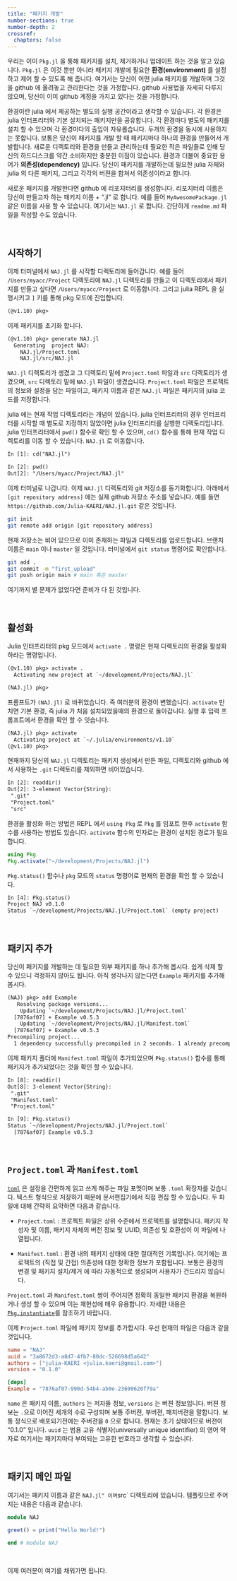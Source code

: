 ```yaml
---
title: "패키지 개발"
number-sections: true
number-depth: 2
crossref:
  chapters: false
---
```



우리는 이미 `Pkg.jl` 을 통해 패키지를 설치, 제거하거나 업데이트 하는 것을 알고 있습니다. `Pkg.jl` 은 이것 뿐만 아니라 패키지 개발에 필요한 **환경(environment)** 를 설정하고 제어 할 수 있도록 해 줍니다. 여기서는 당신이 어떤 julia 패키지를 개발하며 그것을 github 에 올려놓고 관리한다는 것을 가정합니다. github 사용법을 자세히 다루지 않으며, 당신이 이미 github 계정을 가지고 있다는 것을 가정합니다. 

환경이란 julia 에서 제공하는 별도의 실행 공간이라고 생각할 수 있습니다. 각 환경은 julia 인터프리터와 기본 설치되는 패키지만을 공유합니다. 각 환경마다 별도의 패키지를 설치 할 수 있으며 각 환경마다의 출입이 자유롭습니다. 두개의 환경을 동시에 사용하지는 못합니다. 보통은 당신이 패키지를 개발 할 때 패키지마다 하나의 환경을 만들어서 개발합니다. 새로운 디렉토리와 환경을 만들고 관리하는데 필요한 작은 파일들로 인해 당신의 하드디스크를 약간 소비하지만 충분한 이점이 있습니다. 환경과 더불어 중요한 용어가 **의존성(dependency)** 입니다. 당신이 패키지를 개발하는데 필요한 julia 자체와 julia 의 다른 패키지, 그리고 각각의 버젼을 합쳐서 의존성이라고 합니다. 

새로운 패키지를 개발한다면 github 에 리포지터리를 생성합니다. 리포지터리 이름은 당신이 만들고자 하는 패키지 이름 + ".jl" 로 합니다. 예를 들어 `MyAwesomePackage.jl` 같은 이름을 사용 할 수 있습니다. 여기서는 `NAJ.jl` 로 합니다. 간단하게 `readme.md` 파일을 작성할 수도 있습니다.


</br>


## 시작하기 

이제 터미널에서 `NAJ.jl` 를 시작할 디렉토리에 들어갑니다. 예를 들어 `/Users/myacc/Project` 디렉토리에 `NAJ.jl` 디렉토리를 만들고 이 디렉토리에서 패키지를 만들고 싶다면 `/Users/myacc/Project` 로 이동합니다. 그리고 julia REPL 을 실행시키고 `]` 키를 통해 pkg 모드에 진입합니다.

```txt
(@v1.10) pkg>
```

이제 패키지를 초기화 합니다. 

```txt
(@v1.10) pkg> generate NAJ.jl
  Generating  project NAJ:
    NAJ.jl/Project.toml
    NAJ.jl/src/NAJ.jl
```

`NAJ.jl` 디렉토리가 생겼고 그 디렉토리 밑에 `Project.toml` 파일과 `src` 디렉토리가 생겼으며, `src` 디렉토리 밑에 `NAJ.jl` 파일이 생겼습니다. `Project.toml` 파일은 프로젝트의 정보와 설정을 담는 파일이고, 패키지 이름과 같은 `NAJ.jl` 파일은 패키지의 julia 코드를 저장합니다.

julia 에는 현재 작업 디렉토리라는 개념이 있습니다. julia 인터프리터의 경우 인터프리터를 시작할 때 별도로 지정하지 않았아면 julia 인터프리터를 실행한 디렉토리입니다. julia 인터프리터에서 `pwd()` 함수로 확인 할 수 있으며, `cd()` 함수를 통해 현재 작업 디렉토리를 이동 할 수 있습니다. `NAJ.jl` 로 이동합니다.

```txt
In [1]: cd("NAJ.jl")

In [2]: pwd()
Out[2]: "/Users/myacc/Project/NAJ.jl"
```

이제 터미널로 나갑니다. 이제 `NAJ.jl` 디렉토리와 git 저장소를 동기화합니다. 아래에서 `[git repository address]` 에는 실제 github 저장소 주소를 넣습니다. 예를 들면 `https://github.com/Julia-KAERI/NAJ.jl.git` 같은 것입니다.

```sh
git init
git remote add origin [git repository address]
```



현재 저장소는 비어 있으므로 이미 존재하는 파일과 디렉토리를 업로드합니다. 브랜치 이름은 `main` 이나 `master` 일 것입니다. 터미널에서 `git status` 명령어로 확인합니다.

```sh
git add .
git commit -m "first_upload"
git push origin main # main 혹은 master 
```

여기까지 별 문제가 없었다면 준비가 다 된 것입니다. 

</br>

## 활성화

Julia 인터프리터의 pkg 모드에서 `activate .` 명령은 현재 디렉토리의 환경을 활성화 하라는 명령입니다. 

```txt
(@v1.10) pkg> activate .
  Activating new project at `~/development/Projects/NAJ.jl`

(NAJ.jl) pkg>
```

프롬프트가 `(NAJ.jl)` 로 바뀌었습니다. 즉 여러분의 환경이 변했습니다. `activate` 만 치면 기본 환경, 즉 julia 가 처음 설치되었을때의 환경으로 돌아갑니다. 실행 후 입력 프롬프트에서 환경을 확인 할 수 잇습니다.

```txt
(NAJ.jl) pkg> activate
  Activating project at `~/.julia/environments/v1.10`
(@v1.10) pkg>
```

현재까지 당신의 `NAJ.jl` 디렉토리는 패키지 생성에서 만든 파일, 디렉토리와 github 에서 사용하는 `.git` 디렉토리를 제외하면 비어있습니다.

```txt
In [2]: readdir()
Out[2]: 3-element Vector{String}:
 ".git"
 "Project.toml"
 "src"
```

환경을 활성화 하는 방법은 REPL 에서 `using Pkg` 로 `Pkg` 를 임포트 한후 `activate` 함수를 사용하는 방법도 있습니다. `activate` 함수의 인자로는 환경이 설치된 경로가 필요합니다.

```julia
using Pkg
Pkg.activate("~/development/Projects/NAJ.jl")
```

`Pkg.status()` 함수나 `pkg` 모드의 `status` 명령어로 현재의 환경을 확인 할 수 있습니다.

```txt
In [4]: Pkg.status()
Project NAJ v0.1.0
Status `~/development/Projects/NAJ.jl/Project.toml` (empty project)
```
</br>

## 패키지 추가

당신이 패키지를 개발하는 데 필요한 외부 패키지를 하나 추가해 봅시다. 쉽게 삭제 할 수 있으니 걱정하지 않아도 됩니다. 아직 생각나지 않는다면 `Example` 패키지를 추가해 봅시다.

```txt
(NAJ) pkg> add Example
   Resolving package versions...
    Updating `~/development/Projects/NAJ.jl/Project.toml`
  [7876af07] + Example v0.5.3
    Updating `~/development/Projects/NAJ.jl/Manifest.toml`
  [7876af07] + Example v0.5.3
Precompiling project...
  1 dependency successfully precompiled in 2 seconds. 1 already precompiled.
```

이제 패키지 폴더에 `Manifest.toml` 파일이 추가되었으며 `Pkg.status()` 함수를 통해 패키지가 추가되었다는 것을 확인 할 수 있습니다.

```txt
In [8]: readdir()
Out[8]: 3-element Vector{String}:
 ".git"
 "Manifest.toml"
 "Project.toml"

In [9]: Pkg.status()
Status `~/development/Projects/NAJ.jl/Project.toml`
  [7876af07] Example v0.5.3
```

</br>

## `Project.toml` 과 `Manifest.toml`

[`toml`](https://toml.io/ko/v1.0.0) 은 설정을 간편하게 읽고 쓰게 해주는 파일 포멧이며 보통 `.toml` 확장자를 갖습니다. 텍스트 형식으로 저장하기 때문에 문서편집기에서 직접 편집 할 수 있습니다. 두 파일에 대해 간략히 요약하면 다음과 같습니다.


- `Project.toml` : 프로젝트 파일은 상위 수준에서 프로젝트를 설명합니다. 패키지 작성자 및 이름, 패키지 자체의 버전 정보 및 UUID, 의존성 및 호환성이 이 파일에 나열됩니다. 

- `Manifest.toml` : 환경 내의 패키지 상태에 대한 절대적인 기록입니다. 여기에는 프로젝트의 (직접 및 간접) 의존성에 대한 정확한 정보가 포함됩니다. 보통은 환경의 변경 및 패키지 설치/제거 에 따라 자동적으로 생성되며 사용자가 건드리지 않습니다.


`Project.toml` 과 `Manifest.toml` 쌍이 주어지면 정확히 동일한 패키지 환경을 복원하거나 생성 할 수 있으며 이는 재현성에 매우 유용합니다. 자세한 내용은 [`Pkg.instantiate`](https://pkgdocs.julialang.org/v1/api/#Pkg.instantiate)를 참조하기 바랍니다.

이제 `Project.toml` 파일에 패키지 정보를 추가합시다. 우선 현재의 파일은 다음과 같을 것입니다.

```toml
name = "NAJ"
uuid = "3a8672d3-a8d7-4fb7-80dc-526698d5a642"
authors = ["julia-KAERI <julia.kaeri@gmail.com>"]
version = "0.1.0"

[deps]
Example = "7876af07-990d-54b4-ab0e-23690620f79a"
```

`name` 은 패키지 이름, `authors` 는 저자들 정보, `versions` 는 버젼 정보입니다. 버젼 정보는 `.`으로 이어진 세개의 수로 구성되며 보통 주버젼, 부버젼, 패치버젼을 말합니다. 보통 정식으로 배포되기전에는 주버젼을 `0` 으로 합니다. 현재는 초기 상태이므로 버젼이 "0.1.0" 입니다. `uuid` 는 범용 고유 식별자(universally unique identifier) 의 영어 약자로 여기서는 패키지마다 부여되는 고유한 번호라고 생각할 수 있습니다. 
 

</br>

## 패키지 메인 파일 

여기서는 패키지 이름과 같은 `NAJ.jl" 이며 `src` 디렉토리에 있습니다. 템플릿으로 주어지는 내용은 다음과 같습니다.

```julia
module NAJ

greet() = print("Hello World!")

end # module NAJ
```

</br>

이제 여러분이 여기를 채워가면 됩니다.


